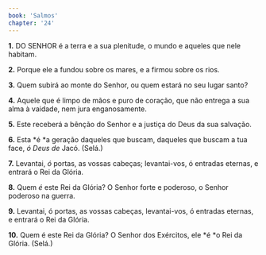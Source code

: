 ```yaml
---
book: 'Salmos'
chapter: '24'
---
```


**1.** DO SENHOR é a terra e a sua plenitude, o mundo e aqueles que nele habitam.

**2.** Porque ele a fundou sobre os mares, e a firmou sobre os rios.

**3.** Quem subirá ao monte do Senhor, ou quem estará no seu lugar santo?

**4.** Aquele que é limpo de mãos e puro de coração, que não entrega a sua alma à vaidade, nem jura enganosamente.

**5.** Este receberá a bênção do Senhor e a justiça do Deus da sua salvação.

**6.** Esta *é *a geração daqueles que buscam, daqueles que buscam a tua face, *ó Deus de* Jacó. (Selá.)

**7.** Levantai, *ó* portas, as vossas cabeças; levantai-vos, ó entradas eternas, e entrará o Rei da Glória.

**8.** Quem *é* este Rei da Glória? O Senhor forte e poderoso, o Senhor poderoso na guerra.

**9.** Levantai, ó portas, as vossas cabeças, levantai-vos, ó entradas eternas, e entrará o Rei da Glória.

**10.** Quem é este Rei da Glória? O Senhor dos Exércitos, ele *é *o Rei da Glória. (Selá.)